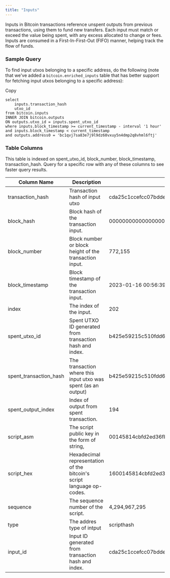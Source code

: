 ```yaml
---
title: "Inputs"
---
```


Inputs in Bitcoin transactions reference unspent outputs from previous transactions, using them to fund new transfers. Each input must match or exceed the value being spent, with any excess allocated to change or fees. Inputs are consumed in a First-In-First-Out (FIFO) manner, helping track the flow of funds.

### Sample Query

To find input utxos belonging to a specific address, do the following (note that we've added a `bitcoin.enriched_inputs` table that has better support for fetching input utxos belonging to a specific address):

Copy

```
select 
    inputs.transaction_hash
    utxo_id 
from bitcoin.inputs 
INNER JOIN bitcoin.outputs 
ON outputs.utxo_id = inputs.spent_utxo_id
where inputs.block_timestamp >= current_timestamp - interval '1 hour' 
and inputs.block_timestamp < current_timestamp
and outputs.address0 = 'bc1qvj7sa83e7j9l9dz60vxuy5n4dmp2q8vhml6ftj'
```

### Table Columns

This table is indexed on spent\_utxo\_id, block\_number, block\_timestamp, transaction\_hash. Query for a specific row with any of these columns to see faster query results.

| Column Name              | Description                                                           | Example                                                              |
| ------------------------ | --------------------------------------------------------------------- | -------------------------------------------------------------------- |
| transaction\_hash        | Transaction hash of input utxo                                        | cda25c1ccefcc07bdde18b3ceb372e46bead3c1e2dba2284e5e598f6ef770179     |
| block\_hash              | Block hash of the transaction input.                                  | 0000000000000000000373af917a0f20860073133a22a3bd3c4259d4349366d0     |
| block\_number            | Block number or block height of the transaction input.                | 772,155                                                              |
| block\_timestamp         | Block timestamp of the transaction input.                             | 2023-01-16 00:56:39                                                  |
| index                    | The index of the input.                                               | 202                                                                  |
| spent\_utxo\_id          | Spent UTXO ID generated from transaction hash and index.              | b425e59215c510fdd6881660230046b640426ea60a3fb7eaeb3ddb7984f14c4e:194 |
| spent\_transaction\_hash | The transaction where this input utxo was spent (as an output)        | b425e59215c510fdd6881660230046b640426ea60a3fb7eaeb3ddb7984f14c4e     |
| spent\_output\_index     | Index of output from spent transaction.                               | 194                                                                  |
| script\_asm              | The script public key in the form of string,                          | 00145814cbfd2ed36fba9cde2b29fc577e2242dd83af                         |
| script\_hex              | Hexadecimal representation of the bitcoin's script language op-codes. | 1600145814cbfd2ed36fba9cde2b29fc577e2242dd83af                       |
| sequence                 | The sequence number of the script.                                    | 4,294,967,295                                                        |
| type                     | The addres type of intput                                             | scripthash                                                           |
| input\_id                | Input ID generated from transaction hash and index.                   | cda25c1ccefcc07bdde18b3ceb372e46bead3c1e2dba2284e5e598f6ef770179:202 |



